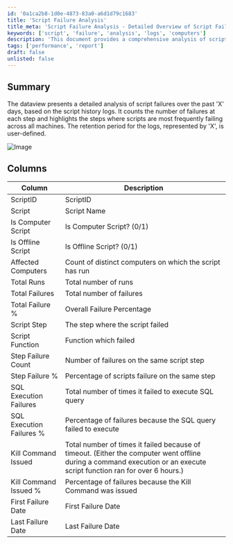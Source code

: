 ```yaml
---
id: '0a1ca2b8-1d0e-4873-83a0-a6d1d79c1683'
title: 'Script Failure Analysis'
title_meta: 'Script Failure Analysis - Detailed Overview of Script Failures'
keywords: ['script', 'failure', 'analysis', 'logs', 'computers']
description: 'This document provides a comprehensive analysis of script failures over a user-defined retention period, detailing the number of failures at each step and identifying the most frequent failure points across all machines based on script history logs.'
tags: ['performance', 'report']
draft: false
unlisted: false
---
```

## Summary

The dataview presents a detailed analysis of script failures over the past 'X' days, based on the script history logs. It counts the number of failures at each step and highlights the steps where scripts are most frequently failing across all machines. The retention period for the logs, represented by 'X', is user-defined.

![Image](../../../static/img/Script-Failure-Assessment/image_1.png)

## Columns

| Column                    | Description                                                                                      |
|---------------------------|--------------------------------------------------------------------------------------------------|
| ScriptID                  | ScriptID                                                                                         |
| Script                    | Script Name                                                                                     |
| Is Computer Script        | Is Computer Script? (0/1)                                                                       |
| Is Offline Script         | Is Offline Script? (0/1)                                                                        |
| Affected Computers        | Count of distinct computers on which the script has run                                          |
| Total Runs                | Total number of runs                                                                             |
| Total Failures            | Total number of failures                                                                          |
| Total Failure %           | Overall Failure Percentage                                                                        |
| Script Step               | The step where the script failed                                                                 |
| Script Function           | Function which failed                                                                             |
| Step Failure Count        | Number of failures on the same script step                                                       |
| Step Failure %            | Percentage of scripts failure on the same step                                                   |
| SQL Execution Failures    | Total number of times it failed to execute SQL query                                             |
| SQL Execution Failures %  | Percentage of failures because the SQL query failed to execute                                   |
| Kill Command Issued       | Total number of times it failed because of timeout. (Either the computer went offline during a command execution or an execute script function ran for over 6 hours.) |
| Kill Command Issued %     | Percentage of failures because the Kill Command was issued                                       |
| First Failure Date        | First Failure Date                                                                                |
| Last Failure Date         | Last Failure Date                                                                                 |













